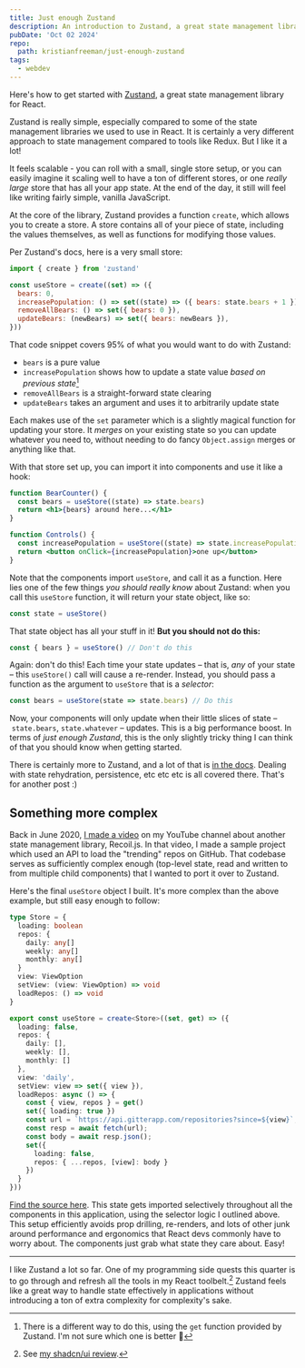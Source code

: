 ```yaml
---
title: Just enough Zustand
description: An introduction to Zustand, a great state management library for React.
pubDate: 'Oct 02 2024'
repo:
  path: kristianfreeman/just-enough-zustand
tags:
  - webdev
---
```


Here's how to get started with [Zustand](https://github.com/pmndrs/zustand), a great state management library for React.

Zustand is really simple, especially compared to some of the state management libraries we used to use in React. It is certainly a very different approach to state management compared to tools like Redux. But I like it a lot! 

It feels scalable - you can roll with a small, single store setup, or you can easily imagine it scaling well to have a ton of different stores, or one _really large_ store that has all your app state. At the end of the day, it still will feel like writing fairly simple, vanilla JavaScript. 

At the core of the library, Zustand provides a function `create`, which allows you to create a store. A store contains all of your piece of state, including the values themselves, as well as functions for modifying those values. 

Per Zustand's docs, here is a very small store:

```jsx
import { create } from 'zustand'

const useStore = create((set) => ({
  bears: 0,
  increasePopulation: () => set((state) => ({ bears: state.bears + 1 })),
  removeAllBears: () => set({ bears: 0 }),
  updateBears: (newBears) => set({ bears: newBears }),
}))
```

That code snippet covers 95% of what you would want to do with Zustand:
  - `bears` is a pure value
  - `increasePopulation` shows how to update a state value _based on previous state_[^2]
  - `removeAllBears` is a straight-forward state clearing
  - `updateBears` takes an argument and uses it to arbitrarily update state

Each makes use of the `set` parameter which is a slightly magical function for updating your store. It _merges_ on your existing state so you can update whatever you need to, without needing to do fancy `Object.assign` merges or anything like that. 

With that store set up, you can import it into components and use it like a hook:

```jsx
function BearCounter() {
  const bears = useStore((state) => state.bears)
  return <h1>{bears} around here...</h1>
}

function Controls() {
  const increasePopulation = useStore((state) => state.increasePopulation)
  return <button onClick={increasePopulation}>one up</button>
}
```

Note that the components import `useStore`, and call it as a function. Here lies one of the few things _you should really know_ about Zustand: when you call this `useStore` function, it will return your state object, like so:

```javascript
const state = useStore()
```

That state object has all your stuff in it! **But you should not do this:**

```javascript
const { bears } = useStore() // Don't do this
```

Again: don't do this! Each time your state updates – that is, _any_ of your state – this `useStore()` call will cause a re-render. Instead, you should pass a function as the argument to `useStore` that is a _selector_:

```javascript
const bears = useStore(state => state.bears) // Do this
```

Now, your components will only update when their little slices of state – `state.bears`, `state.whatever` – updates. This is a big performance boost. In terms of _just enough Zustand_, this is the only slightly tricky thing I can think of that you should know when getting started.

There is certainly more to Zustand, and a lot of that is [in the docs](https://zustand.docs.pmnd.rs/getting-started/introduction). Dealing with state rehydration, persistence, etc etc etc is all covered there. That's for another post :)

## Something more complex

Back in June 2020, [I made a video](https://www.youtube.com/watch?v=BchtCWxs7sA) on my YouTube channel about another state management library, Recoil.js. In that video, I made a sample project which used an API to load the "trending" repos on GitHub. That codebase serves as sufficiently complex enough (top-level state, read and written to from multiple child components) that I wanted to port it over to Zustand. 

Here's the final `useStore` object I built. It's more complex than the above example, but still easy enough to follow:

```typescript
type Store = {
  loading: boolean
  repos: {
    daily: any[]
    weekly: any[]
    monthly: any[]
  }
  view: ViewOption
  setView: (view: ViewOption) => void
  loadRepos: () => void
}

export const useStore = create<Store>((set, get) => ({
  loading: false,
  repos: {
    daily: [],
    weekly: [],
    monthly: []
  },
  view: 'daily',
  setView: view => set({ view }),
  loadRepos: async () => {
    const { view, repos } = get()
    set({ loading: true })
    const url = `https://api.gitterapp.com/repositories?since=${view}`;
    const resp = await fetch(url);
    const body = await resp.json();
    set({
      loading: false,
      repos: { ...repos, [view]: body }
    })
  }
}))
```

[Find the source here](https://github.com/kristianfreeman/just-enough-zustand). This state gets imported selectively throughout all the components in this application, using the selector logic I outlined above. This setup efficiently avoids prop drilling, re-renders, and lots of other junk around performance and ergonomics that React devs commonly have to worry about. The components just grab what state they care about. Easy!

---

I like Zustand a lot so far. One of my programming side quests this quarter is to go through and refresh all the tools in my React toolbelt.[^1] Zustand feels like a great way to handle state effectively in applications without introducing a ton of extra complexity for complexity's sake.

[^1]: See [my shadcn/ui review](https://kristianfreeman.com/brief-shadcnui-review/).
[^2]: There is a different way to do this, using the `get` function provided by Zustand. I'm not sure which one is better 🤷
